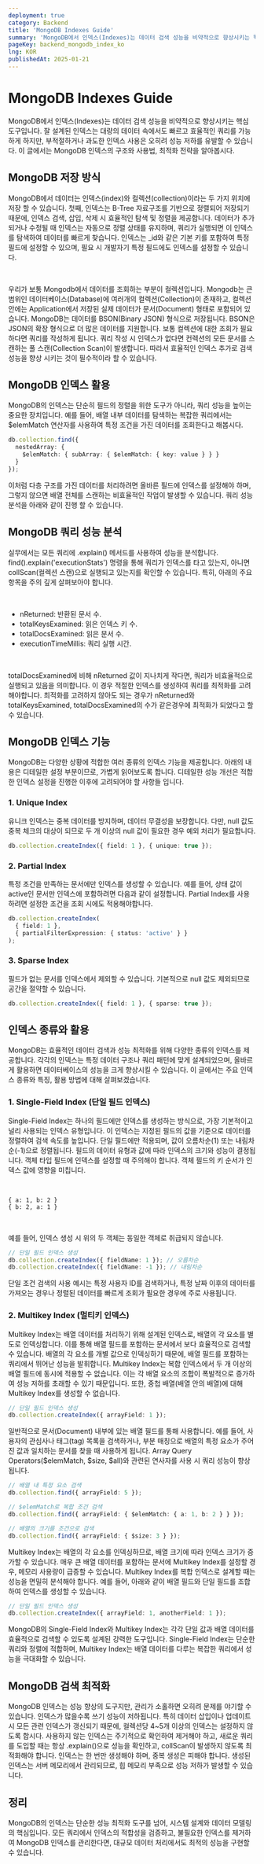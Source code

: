 ```yaml
---
deployment: true
category: Backend
title: 'MongoDB Indexes Guide'
summary: 'MongoDB에서 인덱스(Indexes)는 데이터 검색 성능을 비약적으로 향상시키는 핵심 도구입니다. MongoDB 인덱스의 구조와 사용법, 최적화 전략을 알아봅시다'
pageKey: backend_mongodb_index_ko
lng: KOR
publishedAt: 2025-01-21
---
```


# MongoDB Indexes Guide

MongoDB에서 인덱스(Indexes)는 데이터 검색 성능을 비약적으로 향상시키는 핵심 도구입니다. 잘 설계된 인덱스는 대량의 데이터 속에서도 빠르고 효율적인 쿼리를 가능하게 하지만, 부적절하거나 과도한 인덱스 사용은 오히려 성능 저하를 유발할 수 있습니다. 이 글에서는 MongoDB 인덱스의 구조와 사용법, 최적화 전략을 알아봅시다.


## MongoDB 저장 방식

MongoDB에서 데이터는 <codeline>인덱스(index)와 컬렉션(collection)</codeline>이라는 두 가지 위치에 저장 할 수 있습니다. 첫째, <codeline>인덱스</codeline>는 B-Tree 자료구조를 기반으로 정렬되어 저장되기 때문에, 인덱스 검색, 삽입, 삭제 시 효율적인 탐색 및 정렬을 제공합니다. 데이터가 추가되거나 수정될 때 인덱스는 자동으로 정렬 상태를 유지하며, 쿼리가 실행되면 이 인덱스를 탐색하여 데이터를 빠르게 찾습니다. 인덱스는 _id와 같은 기본 키를 포함하여 특정 필드에 설정할 수 있으며, 필요 시 개발자기 특정 필드에도 인덱스를 설정할 수 있습니다.

<br />

우리가 보통 Mongodb에서 데이터를 조회하는 부분이 컬렉션입니다. Mongodb는 큰 범위인 <codeline>데이터베이스(Database)</codeline>에 여러개의 <codeline>컬렉션(Collection)</codeline>이 존재하고, 컬렉션 안에는 Application에서 저장된 실제 데이터가 <codeline>문서(Document)</codeline> 형태로 포함되어 있습니다. MongoDB는 데이터를 BSON(Binary JSON) 형식으로 저장됩니다. BSON은 JSON의 확장 형식으로 더 많은 데이터를 지원합니다. 보통 컬렉션에 대한 조회가 필요하다면 쿼리를 작성하게 됩니다. 쿼리 작성 시 인덱스가 없다면 컨렉션의 모든 문서를 스캔하는 <codeline>풀 스캔(Collection Scan)</codeline>이 발생합니다. 따라서 효율적인 인덱스 추가로 검색 성능을 향상 시키는 것이 필수적이라 할 수 있습니다.

## MongoDB 인덱스 활용

MongoDB의 인덱스는 단순히 필드의 정렬을 위한 도구가 아니라, 쿼리 성능을 높이는 중요한 장치입니다. 예를 들어, 배열 내부 데이터를 탐색하는 복잡한 쿼리에서는 $elemMatch 연산자를 사용하여 특정 조건을 가진 데이터를 조회한다고 해봅시다.

```typescript title="mongodb" showLineNumbers
db.collection.find({
  nestedArray: {
    $elemMatch: { subArray: { $elemMatch: { key: value } } }
  }
});
```

이처럼 다층 구조를 가진 데이터를 처리하려면 올바른 필드에 인덱스를 설정해야 하며, 그렇지 않으면 배열 전체를 스캔하는 비효율적인 작업이 발생할 수 있습니다. 쿼리 성능 분석을 아래와 같이 진행 할 수 있습니다.


## MongoDB 쿼리 성능 분석

실무에서는 모든 쿼리에 .explain() 메서드를 사용하여 성능을 분석합니다. <codeline>find().explain('executionStats')</codeline> 명령을 통해 쿼리가 인덱스를 타고 있는지, 아니면 collScan(컬렉션 스캔)으로 실행되고 있는지를 확인할 수 있습니다. 특히, 아래의 주요 항목을 주의 깊게 살펴보아야 합니다.

<br />

- nReturned: 반환된 문서 수.
- totalKeysExamined: 읽은 인덱스 키 수.
- totalDocsExamined: 읽은 문서 수.
- executionTimeMillis: 쿼리 실행 시간.

<br />

totalDocsExamined에 비해 nReturned 값이 지나치게 작다면, 쿼리가 비효율적으로 실행되고 있음을 의미합니다. 이 경우 적절한 인덱스를 생성하여 쿼리를 최적화를 고려해야합니다. 최적화를 고려하지 않아도 되는 경우가 nReturned와 totalKeysExamined, totalDocsExamined의 수가 같은경우에 최적화가 되었다고 할 수 있습니다.



## MongoDB 인덱스 기능

MongoDB는 다양한 상황에 적합한 여러 종류의 인덱스 기능을 제공합니다. 아래의 내용은 디테일한 설정 부분이므로, 가볍게 읽어보도록 합니다. 디테일한 성능 개선은 적합한 인덱스 설정을 진행한 이후에 고려되어야 할 사항들 입니다.


### 1. Unique Index

유니크 인덱스는 중복 데이터를 방지하며, 데이터 무결성을 보장합니다. 다만, null 값도 중복 체크의 대상이 되므로 두 개 이상의 null 값이 필요한 경우 예외 처리가 필요합니다.



```typescript title="mongodb" showLineNumbers
db.collection.createIndex({ field: 1 }, { unique: true });
```

### 2. Partial Index

특정 조건을 만족하는 문서에만 인덱스를 생성할 수 있습니다. 예를 들어, 상태 값이 active인 문서만 인덱스에 포함하려면 다음과 같이 설정합니다. Partial Index를 사용하려면 설정한 조건을 조회 시에도 적용해야합니다.

```typescript title="mongodb" showLineNumbers
db.collection.createIndex(
  { field: 1 },
  { partialFilterExpression: { status: 'active' } }
);
```

### 3. Sparse Index

필드가 없는 문서를 인덱스에서 제외할 수 있습니다. 기본적으로 null 값도 제외되므로 공간을 절약할 수 있습니다.

```typescript title="mongodb" showLineNumbers
db.collection.createIndex({ field: 1 }, { sparse: true });
```

## 인덱스 종류와 활용

MongoDB는 효율적인 데이터 검색과 성능 최적화를 위해 다양한 종류의 인덱스를 제공합니다. 각각의 인덱스는 특정 데이터 구조나 쿼리 패턴에 맞게 설계되었으며, 올바르게 활용하면 데이터베이스의 성능을 크게 향상시킬 수 있습니다. 이 글에서는 주요 인덱스 종류와 특징, 활용 방법에 대해 살펴보겠습니다.

### 1. Single-Field Index (단일 필드 인덱스)


Single-Field Index는 하나의 필드에만 인덱스를 생성하는 방식으로, 가장 기본적이고 널리 사용되는 인덱스 유형입니다. 이 인덱스는 지정된 필드의 값을 기준으로 데이터를 정렬하여 검색 속도를 높입니다. 단일 필드에만 적용되며, 값이 오름차순(1) 또는 내림차순(-1)으로 정렬됩니다. 필드의 데이터 유형과 값에 따라 인덱스의 크기와 성능이 결정됩니다. 객체 타입 필드에 인덱스를 설정할 때 주의해야 합니다. 객체 필드의 키 순서가 인덱스 값에 영향을 미칩니다. 

<br />

```
{ a: 1, b: 2 }
{ b: 2, a: 1 }
```

<br />

예를 들어, 인덱스 생성 시 위의 두 객체는 동일한 객체로 취급되지 않습니다.





```typescript title="mongodb" showLineNumbers
// 단일 필드 인덱스 생성
db.collection.createIndex({ fieldName: 1 }); // 오름차순
db.collection.createIndex({ fieldName: -1 }); // 내림차순
```

단일 조건 검색의 사용 예시는 특정 사용자 ID를 검색하거나, 특정 날짜 이후의 데이터를 가져오는 경우나 정렬된 데이터를 빠르게 조회가 필요한 경우에 주로 사용됩니다.



### 2. Multikey Index (멀티키 인덱스)

Multikey Index는 배열 데이터를 처리하기 위해 설계된 인덱스로, 배열의 각 요소를 별도로 인덱싱합니다. 이를 통해 배열 필드를 포함하는 문서에서 보다 효율적으로 검색할 수 있습니다. 배열의 각 요소를 개별 값으로 인덱싱하기 때문에, 배열 필드를 포함하는 쿼리에서 뛰어난 성능을 발휘합니다. Multikey Index는 복합 인덱스에서 두 개 이상의 배열 필드에 동시에 적용할 수 없습니다. 이는 각 배열 요소의 조합이 폭발적으로 증가하여 성능 저하를 초래할 수 있기 때문입니다. 또한, 중첩 배열(배열 안의 배열)에 대해 Multikey Index를 생성할 수 없습니다.

```typescript title="mongodb" showLineNumbers
// 단일 필드 인덱스 생성
db.collection.createIndex({ arrayField: 1 });
```

일반적으로 문서(Document) 내부에 있는 배열 필드를 통해 사용합니다. 예를 들어, 사용자의 관심사나 태그(tag) 목록을 검색하거나, 부분 매칭으로 배열의 특정 요소가 주어진 값과 일치하는 문서를 찾을 때 사용하게 됩니다. <codeline>Array Query Operators($elemMatch, $size, $all)</codeline>와 관련된 연사자를 사용 시 쿼리 성능이 향상됩니다.

```typescript title="mongodb" showLineNumbers
// 배열 내 특정 요소 검색
db.collection.find({ arrayField: 5 });

// $elemMatch로 복합 조건 검색
db.collection.find({ arrayField: { $elemMatch: { a: 1, b: 2 } } });

// 배열의 크기를 조건으로 검색
db.collection.find({ arrayField: { $size: 3 } });
```

Multikey Index는 배열의 각 요소를 인덱싱하므로, 배열 크기에 따라 인덱스 크기가 증가할 수 있습니다. 매우 큰 배열 데이터를 포함하는 문서에 Multikey Index를 설정할 경우, 메모리 사용량이 급증할 수 있습니다. Multikey Index를 복합 인덱스로 설계할 때는 성능을 면밀히 분석해야 합니다. 예를 들어, 아래와 같이 배열 필드와 단일 필드를 조합하여 인덱스를 생성할 수 있습니다.

```typescript title="mongodb" showLineNumbers
// 단일 필드 인덱스 생성
db.collection.createIndex({ arrayField: 1, anotherField: 1 });
```

MongoDB의 Single-Field Index와 Multikey Index는 각각 단일 값과 배열 데이터를 효율적으로 검색할 수 있도록 설계된 강력한 도구입니다. Single-Field Index는 단순한 쿼리와 정렬에 적합하며, Multikey Index는 배열 데이터를 다루는 복잡한 쿼리에서 성능을 극대화할 수 있습니다.


## MongoDB 검색 최적화

MongoDB 인덱스는 성능 향상의 도구지만, 관리가 소홀하면 오히려 문제를 야기할 수 있습니다. 인덱스가 많을수록 쓰기 성능이 저하됩니다. 특히 데이터 삽입이나 업데이트 시 모든 관련 인덱스가 갱신되기 때문에, 컬렉션당 4~5개 이상의 인덱스는 설정하지 않도록 합시다. 사용하지 않는 인덱스는 주기적으로 확인하여 제거해야 하고, 새로운 쿼리를 도입할 때는 항상 .explain()으로 성능을 확인하고, collScan이 발생하지 않도록 최적화해야 합니다. 인덱스는 한 번만 생성해야 하며, 중복 생성은 피해야 합니다. 생성된 인덱스는 서버 메모리에서 관리되므로, 힙 메모리 부족으로 성능 저하가 발생할 수 있습니다.


## 정리

MongoDB의 인덱스는 단순한 성능 최적화 도구를 넘어, 시스템 설계와 데이터 모델링의 핵심입니다. 모든 쿼리에서 인덱스의 적합성을 검증하고, 불필요한 인덱스를 제거하여 MongoDB 인덱스를 관리한다면, 대규모 데이터 처리에서도 최적의 성능을 구현할 수 있습니다.

